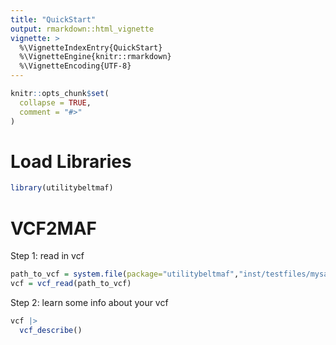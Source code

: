 ```yaml
---
title: "QuickStart"
output: rmarkdown::html_vignette
vignette: >
  %\VignetteIndexEntry{QuickStart}
  %\VignetteEngine{knitr::rmarkdown}
  %\VignetteEncoding{UTF-8}
---
```


```r
knitr::opts_chunk$set(
  collapse = TRUE,
  comment = "#>"
)
```

# Load Libraries 
```r
library(utilitybeltmaf)
```


# VCF2MAF

Step 1: read in vcf

```r
path_to_vcf = system.file(package="utilitybeltmaf","inst/testfiles/mysample.singlesample.annotated.vcf")
vcf = vcf_read(path_to_vcf)
```

Step 2: learn some info about your vcf

```r
vcf |>
  vcf_describe()
```
